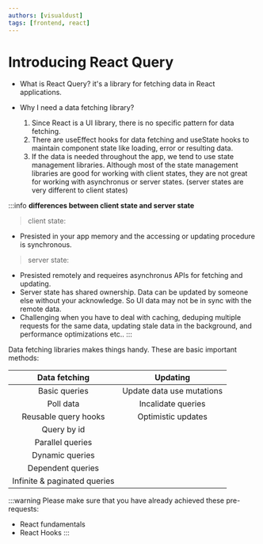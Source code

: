 ```yaml
---
authors: [visualdust]
tags: [frontend, react]
---
```


# Introducing React Query

- What is React Query?
    it's a library for fetching data in React applications.

- Why I need a data fetching library?
    1. Since React is a UI library, there is no specific pattern for data fetching.
    2. There are useEffect hooks for data fetching and useState hooks to maintain component state like loading, error or resulting data.
    3. If the data is needed throughout the app, we tend to use state management libraries. Although most of the state management libraries are good for working with client states, they are not great for working with asynchronus or server states. (server states are very different to client states)

:::info
**differences between client state and server state**  

> client state:  

- Presisted in your app memory and the accessing or updating procedure is synchronous.

> server state:  

- Presisted remotely and requeires asynchronus APIs for fetching and updating.
- Server state has shared ownership. Data can be updated by someone else without your acknowledge. So UI data may not be in sync with the remote data.
- Challenging when you have to deal with caching, deduping multiple requests for the same data, updating stale data in the background, and performance optimizations etc..
:::

Data fetching libraries makes things handy. These are basic important methods:

| Data fetching | Updating |
|:-----:|:-----:|
| Basic queries | Update data use mutations |
| Poll data | Incalidate queries |
| Reusable query hooks  | Optimistic updates |
| Query by id | |
| Parallel queries | |
| Dynamic queries | |
| Dependent queries | |
| Infinite & paginated queries | |

:::warning
Please make sure that you have already achieved these pre-requests:  
- React fundamentals 
- React Hooks
:::


